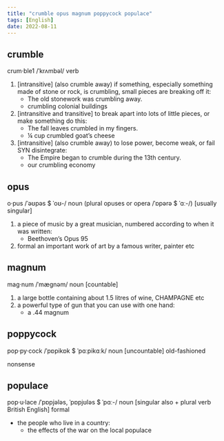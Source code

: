 ```yaml
---
title: "crumble opus magnum poppycock populace"
tags: [English]
date: 2022-08-11
---
```


## crumble

crum·ble1 /ˈkrʌmbəl/ verb

1. [intransitive] (also crumble away) if something, especially something made of stone or rock, is crumbling, small pieces are breaking off it:
    - The old stonework was crumbling away.
    - crumbling colonial buildings
2. [intransitive and transitive] to break apart into lots of little pieces, or make something do this:
    - The fall leaves crumbled in my fingers.
    - ¼ cup crumbled goat’s cheese
3. [intransitive] (also crumble away) to lose power, become weak, or fail SYN
disintegrate:
    - The Empire began to crumble during the 13th century.
    - our crumbling economy

## opus

o·pus /ˈəʊpəs $ ˈoʊ-/ noun (plural opuses or opera /ˈɒpərə $ ˈɑː-/) [usually
singular]

1. a piece of music by a great musician, numbered according to when it was written:
    - Beethoven’s Opus 95
2. formal an important work of art by a famous writer, painter etc

## magnum

mag·num /ˈmæɡnəm/ noun [countable]

1. a large bottle containing about 1.5 litres of wine, CHAMPAGNE etc
2. a powerful type of gun that you can use with one hand:
    - a .44 magnum

## poppycock

pop·py·cock /ˈpɒpikɒk $ ˈpɑːpikɑːk/ noun [uncountable] old-fashioned

nonsense

## populace

pop·u·lace /ˈpɒpjələs, ˈpɒpjʊləs $ ˈpɑː-/ noun [singular also + plural verb
British English] formal

- the people who live in a country:
    - the effects of the war on the local populace
